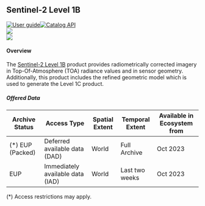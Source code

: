 
<div class="Level-1" style="display: block;">

<div>

## Sentinel-2 Level 1B

<div class="row" style="display: flex; justify-content: space-around"><div class="column"><div class="badge-row">[![User guide](https://img.shields.io/badge/-User_guide-77cc09)](https://sentinels.copernicus.eu/web/sentinel/user-guides/sentinel-2-msi/product-types/level-1b){target='_blank'}[![Catalog API](https://img.shields.io/badge/-Catalog_API-77cc09?style=flat)
](https://catalogue.dataspace.copernicus.eu/resto/api/collections/Sentinel2/search.json?cloudCover=[0,10]&productType=S2MSI2A&startDate=2022-06-11&completionDate=2022-06-22&maxRecords=10){target='_blank'}</div><div class="badge-row gutter"><img src="https://img.shields.io/badge/revisit-5--day-0A4393"/></div><div class="badge-row">![](https://img.shields.io/badge/Unprojected-important) </div></div><div class="column" style="margin-right:10%; margin-left:auto; text-align: right;"></div></div>

#### Overview

The [Sentinel-2 Level 1B](https://sentinel.esa.int/web/sentinel/user-guides/sentinel-2-msi/product-types/level-1b){target='_blank'} product provides radiometrically corrected imagery in Top-Of-Atmosphere (TOA) radiance values and in sensor geometry. Additionally, this product includes the refined geometric model which is used to generate the Level 1C product.

<h5>Offered Data</h5><table class="table">
<thead>
<tr><th>Archive Status  </th><th>Access Type                     </th><th>Spatial Extent  </th><th>Temporal Extent  </th><th>Available in Ecosystem from  </th></tr>
</thead>
<tbody>
<tr><td>(*) EUP (Packed)</td><td>Deferred available data (DAD)   </td><td>World           </td><td>Full Archive     </td><td>Oct 2023                     </td></tr>
<tr><td>EUP             </td><td>Immediately available data (IAD)</td><td>World           </td><td>Last two weeks   </td><td>Oct 2023                     </td></tr>
</tbody>
</table>(*) Access restrictions may apply.



</div>

</div>

